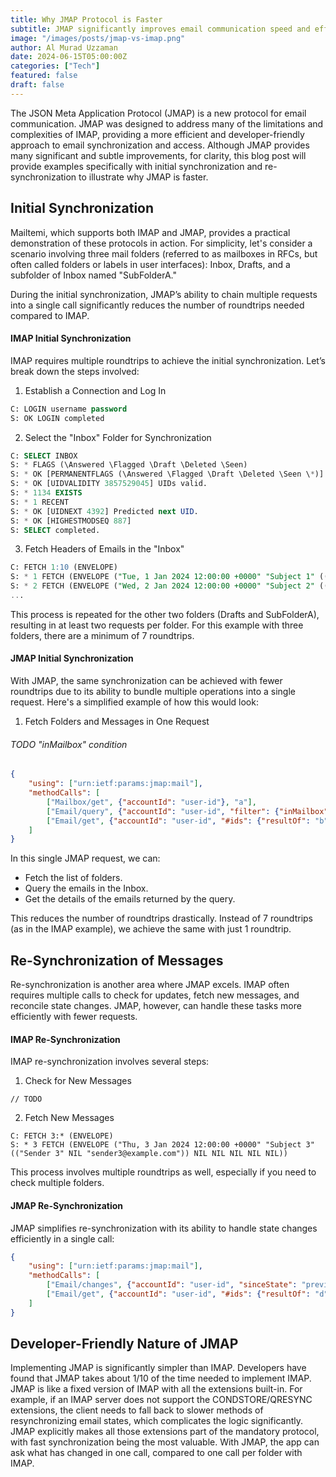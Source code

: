 ```yaml
---
title: Why JMAP Protocol is Faster
subtitle: JMAP significantly improves email communication speed and efficiency by bundling multiple operations into a single request, reducing the roundtrips needed for synchronization tasks compared to IMAP. This blog post will explain with short examples why JMAP is faster.
image: "/images/posts/jmap-vs-imap.png"
author: Al Murad Uzzaman
date: 2024-06-15T05:00:00Z
categories: ["Tech"]
featured: false
draft: false
---
```


The JSON Meta Application Protocol (JMAP) is a new protocol for email communication.
JMAP was designed to address many of the limitations and complexities of IMAP, providing a more efficient and developer-friendly approach to email synchronization and access.
Although JMAP provides many significant and subtle improvements, for clarity, this blog post will provide examples specifically with initial synchronization and re-synchronization to illustrate why JMAP is faster.

## Initial Synchronization

Mailtemi, which supports both IMAP and JMAP, provides a practical demonstration of these protocols in action. For simplicity, let's consider a scenario involving three mail folders (referred to as mailboxes in RFCs, but often called folders or labels in user interfaces): Inbox, Drafts, and a subfolder of Inbox named "SubFolderA."

During the initial synchronization, JMAP’s ability to chain multiple requests into a single call significantly reduces the number of roundtrips needed compared to IMAP.

#### IMAP Initial Synchronization  

IMAP requires multiple roundtrips to achieve the initial synchronization. Let’s break down the steps involved:

1. Establish a Connection and Log In
```sql
C: LOGIN username password
S: OK LOGIN completed
```

2. Select the "Inbox" Folder for Synchronization
```sql
C: SELECT INBOX
S: * FLAGS (\Answered \Flagged \Draft \Deleted \Seen)
S: * OK [PERMANENTFLAGS (\Answered \Flagged \Draft \Deleted \Seen \*)] Flags permitted.
S: * OK [UIDVALIDITY 3857529045] UIDs valid.
S: * 1134 EXISTS
S: * 1 RECENT
S: * OK [UIDNEXT 4392] Predicted next UID.
S: * OK [HIGHESTMODSEQ 887]
S: SELECT completed.
```

3. Fetch Headers of Emails in the "Inbox"
```sql
C: FETCH 1:10 (ENVELOPE)
S: * 1 FETCH (ENVELOPE ("Tue, 1 Jan 2024 12:00:00 +0000" "Subject 1" (("Sender 1" NIL "sender1@example.com")) NIL NIL NIL NIL NIL))
S: * 2 FETCH (ENVELOPE ("Wed, 2 Jan 2024 12:00:00 +0000" "Subject 2" (("Sender 2" NIL "sender2@example.com")) NIL NIL NIL NIL NIL))
...
```

This process is repeated for the other two folders (Drafts and SubFolderA), resulting in at least two requests per folder. For this example with three folders, there are a minimum of 7 roundtrips.

#### JMAP Initial Synchronization

With JMAP, the same synchronization can be achieved with fewer roundtrips due to its ability to bundle multiple operations into a single request. Here's a simplified example of how this would look:

1. Fetch Folders and Messages in One Request
###### TODO "inMailbox" condition
```json 
{
    "using": ["urn:ietf:params:jmap:mail"],
    "methodCalls": [
        ["Mailbox/get", {"accountId": "user-id"}, "a"],
        ["Email/query", {"accountId": "user-id", "filter": {"inMailbox": "inbox-id"}, "limit": 10}, "b"],
        ["Email/get", {"accountId": "user-id", "#ids": {"resultOf": "b", "name": "Email/query", "path": "/ids"}}, "c"]
    ]
}
```

In this single JMAP request, we can:

- Fetch the list of folders.
- Query the emails in the Inbox.
- Get the details of the emails returned by the query.

This reduces the number of roundtrips drastically. Instead of 7 roundtrips (as in the IMAP example), we achieve the same with just 1 roundtrip.

## Re-Synchronization of Messages

Re-synchronization is another area where JMAP excels. IMAP often requires multiple calls to check for updates, fetch new messages, and reconcile state changes. JMAP, however, can handle these tasks more efficiently with fewer requests.

#### IMAP Re-Synchronization

IMAP re-synchronization involves several steps:

1. Check for New Messages
```
// TODO
```

2. Fetch New Messages
```
C: FETCH 3:* (ENVELOPE)
S: * 3 FETCH (ENVELOPE ("Thu, 3 Jan 2024 12:00:00 +0000" "Subject 3" (("Sender 3" NIL "sender3@example.com")) NIL NIL NIL NIL NIL))
```

This process involves multiple roundtrips as well, especially if you need to check multiple folders.

#### JMAP Re-Synchronization

JMAP simplifies re-synchronization with its ability to handle state changes efficiently in a single call:
```json
{
    "using": ["urn:ietf:params:jmap:mail"],
    "methodCalls": [
        ["Email/changes", {"accountId": "user-id", "sinceState": "previous-state-id"}, "d"],
        ["Email/get", {"accountId": "user-id", "#ids": {"resultOf": "d", "name": "Email/changes", "path": "/created"}}, "e"]
    ]
}

```


## Developer-Friendly Nature of JMAP
Implementing JMAP is significantly simpler than IMAP. Developers have found that JMAP takes about 1/10 of the time needed to implement IMAP. JMAP is like a fixed version of IMAP with all the extensions built-in. For example, if an IMAP server does not support the CONDSTORE/QRESYNC extensions, the client needs to fall back to slower methods of resynchronizing email states, which complicates the logic significantly. JMAP explicitly makes all those extensions part of the mandatory protocol, with fast synchronization being the most valuable. With JMAP, the app can ask what has changed in one call, compared to one call per folder with IMAP.